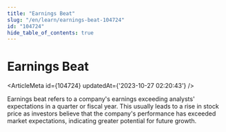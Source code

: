 ```yaml
---
title: "Earnings Beat"
slug: "/en/learn/earnings-beat-104724"
id: "104724"
hide_table_of_contents: true
---
```



# Earnings Beat

<ArticleMeta id={104724} updatedAt={'2023-10-27 02:20:43'} />
<div className='border-solid border-b border-t-0 my-4 border-[var(--ifm-color-gray-300)]' />

Earnings beat refers to a company's earnings exceeding analysts' expectations in a quarter or fiscal year. This usually leads to a rise in stock price as investors believe that the company's performance has exceeded market expectations, indicating greater potential for future growth.
